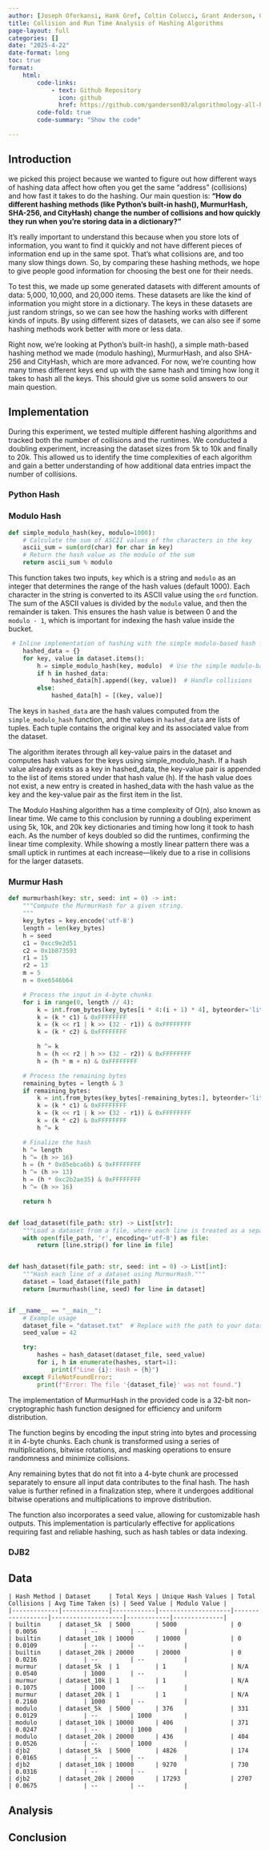 ```yaml
---
author: [Joseph Oforkansi, Hank Gref, Coltin Colucci, Grant Anderson, Gabriel Salvatore, Javier]
title: Collision and Run Time Analysis of Hashing Algorithms
page-layout: full
categories: []
date: "2025-4-22"
date-format: long
toc: true
format:
    html:
        code-links:    
            - text: Github Repository
              icon: github
              href: https://github.com/ganderson03/algorithmology-all-hands-3-group-4
        code-fold: true
        code-summary: "Show the code"

---
```


## Introduction

we picked this project because we wanted to figure out how different ways of hashing data affect how often you get the same "address" (collisions) and how fast it takes to do the hashing. Our main question is: **"How do different hashing methods (like Python's built-in hash(), MurmurHash, SHA-256, and CityHash) change the number of collisions and how quickly they run when you're storing data in a dictionary?"**

It's really important to understand this because when you store lots of information, you want to find it quickly and not have different pieces of information end up in the same spot. That's what collisions are, and too many slow things down. So, by comparing these hashing methods, we hope to give people good information for choosing the best one for their needs.

To test this, we made up some generated datasets with different amounts of data: 5,000, 10,000, and 20,000 items. These datasets are like the kind of information you might store in a dictionary. The keys in these datasets are just random strings, so we can see how the hashing works with different kinds of inputs. By using different sizes of datasets, we can also see if some hashing methods work better with more or less data.

Right now, we're looking at Python's built-in hash(), a simple math-based hashing method we made (modulo hashing), MurmurHash, and also SHA-256 and CityHash, which are more advanced. For now, we're counting how many times different keys end up with the same hash and timing how long it takes to hash all the keys. This should give us some solid answers to our main question.

## Implementation

During this experiment, we tested multiple different hashing algorithms and tracked both the number of collisions and the runtimes. We conducted a doubling experiment, increasing the dataset sizes from 5k to 10k and finally to 20k. This allowed us to identify the time complexities of each algorithm and gain a better understanding of how additional data entries impact the number of collisions.

### Python Hash

### Modulo Hash
```python
def simple_modulo_hash(key, modulo=1000):
    # Calculate the sum of ASCII values of the characters in the key
    ascii_sum = sum(ord(char) for char in key)
    # Return the hash value as the modulo of the sum
    return ascii_sum % modulo
```

This function takes two inputs, `key` which is a string and `modulo` as an integer that determines the range of the hash values (default 1000). Each character in the string is converted to its ASCII value using the `ord` function. The sum of the ASCII values is divided by the `modulo` value, and then the remainder is taken. This ensures the hash value is between 0 and the `modulo - 1`, which is important for indexing the hash value inside the bucket. 

```python
 # Inline implementation of hashing with the simple modulo-based hash function
    hashed_data = {}
    for key, value in dataset.items():
        h = simple_modulo_hash(key, modulo)  # Use the simple modulo-based hash function
        if h in hashed_data:
            hashed_data[h].append((key, value))  # Handle collisions
        else:
            hashed_data[h] = [(key, value)]
```

The keys in `hashed_data` are the hash values computed from the `simple_modulo_hash` function, and the values in `hashed_data` are lists of tuples. Each tuple contains the original key and its associated value from the dataset.

The algorithm iterates through all key-value pairs in the dataset and computes hash values for the keys using simple_modulo_hash. If a hash value already exists as a key in hashed_data, the key-value pair is appended to the list of items stored under that hash value (h). If the hash value does not exist, a new entry is created in hashed_data with the hash value as the key and the key-value pair as the first item in the list.

The Modulo Hashing algorithm has a time complexity of O(n), also known as linear time. We came to this conclusion by running a doubling experiment using 5k, 10k, and 20k key dictionaries and timing how long it took to hash each. As the number of keys doubled so did the runtimes, confirming the linear time complexity. While showing a mostly linear pattern there was a small uptick in runtimes at each increase—likely due to a rise in collisions for the larger datasets.

### Murmur Hash

```python
def murmurhash(key: str, seed: int = 0) -> int:
    """Compute the MurmurHash for a given string.
    """
    key_bytes = key.encode('utf-8')
    length = len(key_bytes)
    h = seed
    c1 = 0xcc9e2d51
    c2 = 0x1b873593
    r1 = 15
    r2 = 13
    m = 5
    n = 0xe6546b64

    # Process the input in 4-byte chunks
    for i in range(0, length // 4):
        k = int.from_bytes(key_bytes[i * 4:(i + 1) * 4], byteorder='little')
        k = (k * c1) & 0xFFFFFFFF
        k = (k << r1 | k >> (32 - r1)) & 0xFFFFFFFF
        k = (k * c2) & 0xFFFFFFFF

        h ^= k
        h = (h << r2 | h >> (32 - r2)) & 0xFFFFFFFF
        h = (h * m + n) & 0xFFFFFFFF

    # Process the remaining bytes
    remaining_bytes = length & 3
    if remaining_bytes:
        k = int.from_bytes(key_bytes[-remaining_bytes:], byteorder='little')
        k = (k * c1) & 0xFFFFFFFF
        k = (k << r1 | k >> (32 - r1)) & 0xFFFFFFFF
        k = (k * c2) & 0xFFFFFFFF
        h ^= k

    # Finalize the hash
    h ^= length
    h ^= (h >> 16)
    h = (h * 0x85ebca6b) & 0xFFFFFFFF
    h ^= (h >> 13)
    h = (h * 0xc2b2ae35) & 0xFFFFFFFF
    h ^= (h >> 16)

    return h


def load_dataset(file_path: str) -> List[str]:
    """Load a dataset from a file, where each line is treated as a separate entry."""
    with open(file_path, 'r', encoding='utf-8') as file:
        return [line.strip() for line in file]


def hash_dataset(file_path: str, seed: int = 0) -> List[int]:
    """Hash each line of a dataset using MurmurHash."""
    dataset = load_dataset(file_path)
    return [murmurhash(line, seed) for line in dataset]


if __name__ == "__main__":
    # Example usage
    dataset_file = "dataset.txt"  # Replace with the path to your dataset file
    seed_value = 42

    try:
        hashes = hash_dataset(dataset_file, seed_value)
        for i, h in enumerate(hashes, start=1):
            print(f"Line {i}: Hash = {h}")
    except FileNotFoundError:
        print(f"Error: The file '{dataset_file}' was not found.")
```

The implementation of MurmurHash in the provided code is a 32-bit non-cryptographic hash function designed for efficiency and uniform distribution. 

The function begins by encoding the input string into bytes and processing it in 4-byte chunks. Each chunk is transformed using a series of multiplications, bitwise rotations, and masking operations to ensure randomness and minimize collisions. 

Any remaining bytes that do not fit into a 4-byte chunk are processed separately to ensure all input data contributes to the final hash. The hash value is further refined in a finalization step, where it undergoes additional bitwise operations and multiplications to improve distribution. 

The function also incorporates a seed value, allowing for customizable hash outputs. This implementation is particularly effective for applications requiring fast and reliable hashing, such as hash tables or data indexing.

### DJB2

## Data

```text
| Hash Method | Dataset     | Total Keys | Unique Hash Values | Total Collisions | Avg Time Taken (s) | Seed Value | Modulo Value |
|-------------|-------------|------------|--------------------|------------------|--------------------|------------|--------------|
| builtin     | dataset_5k  | 5000       | 5000               | 0                | 0.0056             | --         | --           |
| builtin     | dataset_10k | 10000      | 10000              | 0                | 0.0109             | --         | --           |
| builtin     | dataset_20k | 20000      | 20000              | 0                | 0.0216             | --         | --           |
| murmur      | dataset_5k  | 1          | 1                  | N/A              | 0.0540             | 1000       | --           |
| murmur      | dataset_10k | 1          | 1                  | N/A              | 0.1075             | 1000       | --           |
| murmur      | dataset_20k | 1          | 1                  | N/A              | 0.2160             | 1000       | --           |
| modulo      | dataset_5k  | 5000       | 376                | 331              | 0.0129             | --         | 1000         |
| modulo      | dataset_10k | 10000      | 406                | 371              | 0.0247             | --         | 1000         |
| modulo      | dataset_20k | 20000      | 436                | 404              | 0.0526             | --         | 1000         |
| djb2        | dataset_5k  | 5000       | 4826               | 174              | 0.0165             | --         | --           |
| djb2        | dataset_10k | 10000      | 9270               | 730              | 0.0316             | --         | --           |
| djb2        | dataset_20k | 20000      | 17293              | 2707             | 0.0675             | --         | --           |
```

## Analysis

## Conclusion

